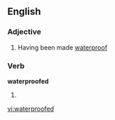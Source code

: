 ==English==

===Adjective===
{{en-adj}}

#Having been made [[waterproof]]

===Verb===
'''waterproofed'''

# {{past of|[[waterproof]]}}

[[vi:waterproofed]]
